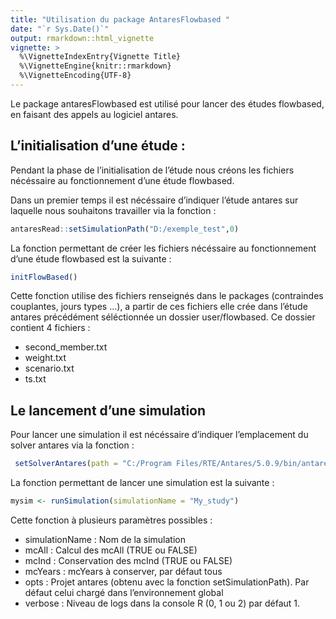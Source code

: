 ```yaml
---
title: "Utilisation du package AntaresFlowbased "
date: "`r Sys.Date()`"
output: rmarkdown::html_vignette
vignette: >
  %\VignetteIndexEntry{Vignette Title}
  %\VignetteEngine{knitr::rmarkdown}
  %\VignetteEncoding{UTF-8}
---
```


Le package antaresFlowbased est utilisé pour lancer des études flowbased, en faisant des appels au logiciel antares.

## L'initialisation d'une étude :
Pendant la phase de l'initialisation de l'étude nous créons les fichiers nécéssaire au fonctionnement d'une étude flowbased. 

Dans un premier temps il est nécéssaire d'indiquer l'étude antares sur laquelle nous souhaitons travailler via la fonction :

```r
antaresRead::setSimulationPath("D:/exemple_test",0)
```

 La fonction permettant de créer les fichiers nécéssaire au fonctionnement d'une étude flowbased est la suivante :

```r
initFlowBased()
```
Cette fonction utilise des fichiers renseignés dans le packages (contraindes couplantes, jours types ...), a partir de ces fichiers elle crée dans l'étude antares précédément séléctionnée un dossier user/flowbased. Ce dossier contient 4 fichiers :

* second_member.txt
* weight.txt
* scenario.txt
* ts.txt

## Le lancement d'une simulation
Pour lancer une simulation il est nécéssaire d'indiquer l'emplacement du solver antares via la fonction :
```r
 setSolverAntares(path = "C:/Program Files/RTE/Antares/5.0.9/bin/antares-5.0-solver.exe")
```
La fonction permettant de lancer une simulation est la suivante :

```r
mysim <- runSimulation(simulationName = "My_study")
```
Cette fonction à plusieurs paramètres possibles :

* simulationName : Nom de la simulation
* mcAll : Calcul des mcAll (TRUE ou FALSE)
* mcInd : Conservation des mcInd (TRUE ou FALSE)
* mcYears : mcYears à conserver, par défaut tous
* opts : Projet antares (obtenu avec la fonction setSimulationPath). Par défaut celui chargé dans l'environnement global
* verbose : Niveau de logs dans la console R (0, 1 ou 2) par défaut 1.